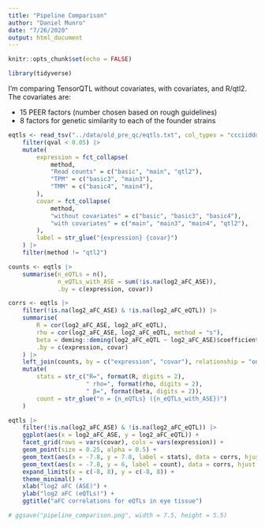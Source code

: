 ```yaml
---
title: "Pipeline Comparison"
author: "Daniel Munro"
date: "7/26/2020"
output: html_document
---
```


```r
knitr::opts_chunk$set(echo = FALSE)

library(tidyverse)
```

I'm comparing TensorQTL without covariates, with covariates, and R/qtl2. The covariates are:

- 15 PEER factors (number chosen based on rough guidelines)
- 8 factors for genetic similarity to each of the founder strains

```r
eqtls <- read_tsv("../data/old_pre_qc/eqtls.txt", col_types = "ccciidddd") |>
    filter(qval < 0.05) |>
    mutate(
        expression = fct_collapse(
            method,
            "Read counts" = c("basic", "main", "qtl2"),
            "TPM" = c("basic3", "main3"),
            "TMM" = c("basic4", "main4"),
        ),
        covar = fct_collapse(
            method,
            "without covariates" = c("basic", "basic3", "basic4"),
            "with covariates" = c("main", "main3", "main4", "qtl2"),
        ),
        label = str_glue("{expression} {covar}")
    ) |>
    filter(method != "qtl2")
```

```r
counts <- eqtls |>
    summarise(n_eQTLs = n(),
              n_eQTLs_with_ASE = sum(!is.na(log2_aFC_ASE)),
              .by = c(expression, covar))

corrs <- eqtls |>
    filter(!is.na(log2_aFC_ASE) & !is.na(log2_aFC_eQTL)) |>
    summarise(
        R = cor(log2_aFC_ASE, log2_aFC_eQTL),
        rho = cor(log2_aFC_ASE, log2_aFC_eQTL, method = "s"),
        beta = deming::deming(log2_aFC_eQTL ~ log2_aFC_ASE)$coefficients[2],
        .by = c(expression, covar)
    ) |>
    left_join(counts, by = c("expression", "covar"), relationship = "one-to-one") |>
    mutate(
        stats = str_c("R=", format(R, digits = 2),
                      " rho=", format(rho, digits = 2),
                      " β=", format(beta, digits = 2)),
        count = str_glue("n = {n_eQTLs} ({n_eQTLs_with_ASE})")
    )

eqtls |>
    filter(!is.na(log2_aFC_ASE) & !is.na(log2_aFC_eQTL)) |>
    ggplot(aes(x = log2_aFC_ASE, y = log2_aFC_eQTL)) +
    facet_grid(rows = vars(covar), cols = vars(expression)) +
    geom_point(size = 0.25, alpha = 0.5) +
    geom_text(aes(x = -7.8, y = 7.8, label = stats), data = corrs, hjust = "left") +
    geom_text(aes(x = -7.8, y = 6, label = count), data = corrs, hjust = "left") +
    expand_limits(x = c(-8, 8), y = c(-8, 8)) +
    theme_minimal() +
    xlab("log2 aFC (ASE)") +
    ylab("log2 aFC (eQTLs)") +
    ggtitle("aFC correlations for eQTLs in eye tissue")

# ggsave("pipeline_comparison.png", width = 7.5, height = 5.5)
```
